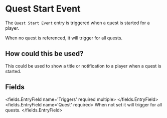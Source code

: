 
# Quest Start Event 

The `Quest Start Event` entry is triggered when a quest is started for a player.

When no quest is referenced, it will trigger for all quests.

## How could this be used?
This could be used to show a title or notification to a player when a quest is started.


## Fields

<fields.EntryField name='Triggers' required multiple>
</fields.EntryField>
<fields.EntryField name='Quest' required>
     When not set it will trigger for all quests.
</fields.EntryField>
